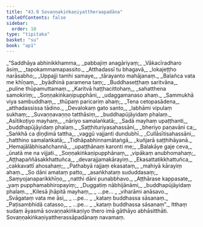 ```yaml
---
title: "43.9 Sovaṇṇakiṅkaṇiyattheraapadāna"
tableOfContents: false
sidebar:
  order: 10
type: "tipitaka"
basket: "su"
book: "ap1"
---
```



<DynamicBreadcrumb />

<Division number="140" book="ap1">

<Paragraph number="5626" type="verses" book="ap1">
_“Saddhāya abhinikkhamma,_  
_pabbajiṃ anagāriyaṃ;_  
_Vākacīradharo āsiṃ,_  
_tapokammamapassito._  

</Paragraph>

</Division>
<Division number="141" book="ap1">

<Paragraph number="5627" type="verses" book="ap1">
_Atthadassī tu bhagavā,_  
_lokajeṭṭho narāsabho;_  
_Uppajji tamhi samaye,_  
_tārayanto mahājanaṃ._  

</Paragraph>

</Division>
<Division number="142" book="ap1">

<Paragraph number="5628" type="verses" book="ap1">
_Balañca vata me khīṇaṃ,_  
_byādhinā paramena taṃ;_  
_Buddhaseṭṭhaṃ saritvāna,_  
_puline thūpamuttamaṃ._  

</Paragraph>

</Division>
<Division number="143" book="ap1">

<Paragraph number="5629" type="verses" book="ap1">
_Karitvā haṭṭhacittohaṃ,_  
_sahatthena samokiriṃ;_  
_Soṇṇakiṅkaṇipupphāni,_  
_udaggamanaso ahaṃ._  

</Paragraph>

</Division>
<Division number="144" book="ap1">

<Paragraph number="5630" type="verses" book="ap1">
_Sammukhā viya sambuddhaṃ,_  
_thūpaṃ paricariṃ ahaṃ;_  
_Tena cetopasādena,_  
_atthadassissa tādino._  

</Paragraph>

</Division>
<Division number="145" book="ap1">

<Paragraph number="5631" type="verses" book="ap1">
_Devalokaṃ gato santo,_  
_labhāmi vipulaṃ sukhaṃ;_  
_Suvaṇṇavaṇṇo tatthāsiṃ,_  
_buddhapūjāyidaṃ phalaṃ._  

</Paragraph>

</Division>
<Division number="146" book="ap1">

<Paragraph number="5632" type="verses" book="ap1">
_Asītikoṭiyo mayhaṃ,_  
_nāriyo samalaṅkatā;_  
_Sadā mayhaṃ upaṭṭhanti,_  
_buddhapūjāyidaṃ phalaṃ._  

</Paragraph>

</Division>
<Division number="147" book="ap1">

<Paragraph number="5633" type="verses" book="ap1">
_Saṭṭhituriyasahassāni,_  
_bheriyo paṇavāni ca;_  
_Saṅkhā ca ḍiṇḍimā tattha,_  
_vaggū vajjanti dundubhī._  

</Paragraph>

</Division>
<Division number="148" book="ap1">

<Paragraph number="5634" type="verses" book="ap1">
_Cullāsītisahassāni,_  
_hatthino samalaṅkatā;_  
_Tidhāpabhinnamātaṅgā,_  
_kuñjarā saṭṭhihāyanā._  

</Paragraph>

</Division>
<Division number="149" book="ap1">

<Paragraph number="5635" type="verses" book="ap1">
_Hemajālābhisañchannā,_  
_upaṭṭhānaṃ karonti me;_  
_Balakāye gaje ceva,_  
_ūnatā me na vijjati._  

</Paragraph>

</Division>
<Division number="150" book="ap1">

<Paragraph number="5636" type="verses" book="ap1">
_Soṇṇakiṅkaṇipupphānaṃ,_  
_vipākaṃ anubhomahaṃ;_  
_Aṭṭhapaññāsakkhattuñca,_  
_devarajjamakārayiṃ._  

</Paragraph>

</Division>
<Division number="151" book="ap1">

<Paragraph number="5637" type="verses" book="ap1">
_Ekasattatikkhattuñca,_  
_cakkavattī ahosahaṃ;_  
_Pathabyā rajjaṃ ekasataṃ,_  
_mahiyā kārayiṃ ahaṃ._  

</Paragraph>

</Division>
<Division number="152" book="ap1">

<Paragraph number="5638" type="verses" book="ap1">
_So dāni amataṃ patto,_  
_asaṅkhataṃ sududdasaṃ;_  
_Saṃyojanaparikkhīṇo,_  
_natthi dāni punabbhavo._  

</Paragraph>

</Division>
<Division number="153" book="ap1">

<Paragraph number="5639" type="verses" book="ap1">
_Aṭṭhārase kappasate,_  
_yaṃ pupphamabhiropayiṃ;_  
_Duggatiṃ nābhijānāmi,_  
_buddhapūjāyidaṃ phalaṃ._  

</Paragraph>

</Division>
<Division number="154" book="ap1">

<Paragraph number="5640" type="verses" book="ap1">
_Kilesā jhāpitā mayhaṃ,_  
_ …pe… _  
_viharāmi anāsavo._  

</Paragraph>

</Division>
<Division number="155" book="ap1">

<Paragraph number="5641" type="verses" book="ap1">
_Svāgataṃ vata me āsi,_  
_ …pe… _  
_kataṃ buddhassa sāsanaṃ._  

</Paragraph>

</Division>
<Division number="156" book="ap1">

<Paragraph number="5642" type="verses" book="ap1">
_Paṭisambhidā catasso,_  
_ …pe… _  
_kataṃ buddhassa sāsanaṃ”._  

</Paragraph>

<Paragraph number="5643" book="ap1">
Itthaṃ sudaṃ āyasmā sovaṇṇakiṅkaṇiyo thero imā gāthāyo abhāsitthāti.

</Paragraph>
</Division>

<Paragraph number="5644" type="center" book="ap1">
Sovaṇṇakiṅkaṇiyattherassāpadānaṃ navamaṃ.
</Paragraph>
